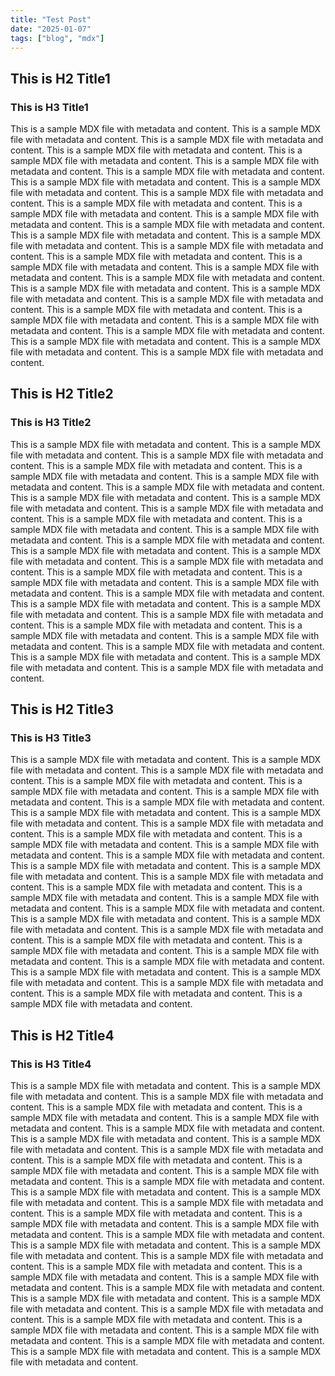 ```yaml
---
title: "Test Post"
date: "2025-01-07"
tags: ["blog", "mdx"]
---
```


## This is H2 Title1

### This is H3 Title1

This is a sample MDX file with metadata and content.
This is a sample MDX file with metadata and content.
This is a sample MDX file with metadata and content.
This is a sample MDX file with metadata and content.
This is a sample MDX file with metadata and content.
This is a sample MDX file with metadata and content.
This is a sample MDX file with metadata and content.
This is a sample MDX file with metadata and content.
This is a sample MDX file with metadata and content.
This is a sample MDX file with metadata and content.
This is a sample MDX file with metadata and content.
This is a sample MDX file with metadata and content.
This is a sample MDX file with metadata and content.
This is a sample MDX file with metadata and content.
This is a sample MDX file with metadata and content.
This is a sample MDX file with metadata and content.
This is a sample MDX file with metadata and content.
This is a sample MDX file with metadata and content.
This is a sample MDX file with metadata and content.
This is a sample MDX file with metadata and content.
This is a sample MDX file with metadata and content.
This is a sample MDX file with metadata and content.
This is a sample MDX file with metadata and content.
This is a sample MDX file with metadata and content.
This is a sample MDX file with metadata and content.
This is a sample MDX file with metadata and content.
This is a sample MDX file with metadata and content.
This is a sample MDX file with metadata and content.
This is a sample MDX file with metadata and content.
This is a sample MDX file with metadata and content.
This is a sample MDX file with metadata and content.

## This is H2 Title2

### This is H3 Title2

This is a sample MDX file with metadata and content.
This is a sample MDX file with metadata and content.
This is a sample MDX file with metadata and content.
This is a sample MDX file with metadata and content.
This is a sample MDX file with metadata and content.
This is a sample MDX file with metadata and content.
This is a sample MDX file with metadata and content.
This is a sample MDX file with metadata and content.
This is a sample MDX file with metadata and content.
This is a sample MDX file with metadata and content.
This is a sample MDX file with metadata and content.
This is a sample MDX file with metadata and content.
This is a sample MDX file with metadata and content.
This is a sample MDX file with metadata and content.
This is a sample MDX file with metadata and content.
This is a sample MDX file with metadata and content.
This is a sample MDX file with metadata and content.
This is a sample MDX file with metadata and content.
This is a sample MDX file with metadata and content.
This is a sample MDX file with metadata and content.
This is a sample MDX file with metadata and content.
This is a sample MDX file with metadata and content.
This is a sample MDX file with metadata and content.
This is a sample MDX file with metadata and content.
This is a sample MDX file with metadata and content.
This is a sample MDX file with metadata and content.
This is a sample MDX file with metadata and content.
This is a sample MDX file with metadata and content.
This is a sample MDX file with metadata and content.
This is a sample MDX file with metadata and content.
This is a sample MDX file with metadata and content.

## This is H2 Title3

### This is H3 Title3

This is a sample MDX file with metadata and content.
This is a sample MDX file with metadata and content.
This is a sample MDX file with metadata and content.
This is a sample MDX file with metadata and content.
This is a sample MDX file with metadata and content.
This is a sample MDX file with metadata and content.
This is a sample MDX file with metadata and content.
This is a sample MDX file with metadata and content.
This is a sample MDX file with metadata and content.
This is a sample MDX file with metadata and content.
This is a sample MDX file with metadata and content.
This is a sample MDX file with metadata and content.
This is a sample MDX file with metadata and content.
This is a sample MDX file with metadata and content.
This is a sample MDX file with metadata and content.
This is a sample MDX file with metadata and content.
This is a sample MDX file with metadata and content.
This is a sample MDX file with metadata and content.
This is a sample MDX file with metadata and content.
This is a sample MDX file with metadata and content.
This is a sample MDX file with metadata and content.
This is a sample MDX file with metadata and content.
This is a sample MDX file with metadata and content.
This is a sample MDX file with metadata and content.
This is a sample MDX file with metadata and content.
This is a sample MDX file with metadata and content.
This is a sample MDX file with metadata and content.
This is a sample MDX file with metadata and content.
This is a sample MDX file with metadata and content.
This is a sample MDX file with metadata and content.
This is a sample MDX file with metadata and content.
This is a sample MDX file with metadata and content.
This is a sample MDX file with metadata and content.

## This is H2 Title4

### This is H3 Title4

This is a sample MDX file with metadata and content.
This is a sample MDX file with metadata and content.
This is a sample MDX file with metadata and content.
This is a sample MDX file with metadata and content.
This is a sample MDX file with metadata and content.
This is a sample MDX file with metadata and content.
This is a sample MDX file with metadata and content.
This is a sample MDX file with metadata and content.
This is a sample MDX file with metadata and content.
This is a sample MDX file with metadata and content.
This is a sample MDX file with metadata and content.
This is a sample MDX file with metadata and content.
This is a sample MDX file with metadata and content.
This is a sample MDX file with metadata and content.
This is a sample MDX file with metadata and content.
This is a sample MDX file with metadata and content.
This is a sample MDX file with metadata and content.
This is a sample MDX file with metadata and content.
This is a sample MDX file with metadata and content.
This is a sample MDX file with metadata and content.
This is a sample MDX file with metadata and content.
This is a sample MDX file with metadata and content.
This is a sample MDX file with metadata and content.
This is a sample MDX file with metadata and content.
This is a sample MDX file with metadata and content.
This is a sample MDX file with metadata and content.
This is a sample MDX file with metadata and content.
This is a sample MDX file with metadata and content.
This is a sample MDX file with metadata and content.
This is a sample MDX file with metadata and content.
This is a sample MDX file with metadata and content.
This is a sample MDX file with metadata and content.
This is a sample MDX file with metadata and content.
This is a sample MDX file with metadata and content.
This is a sample MDX file with metadata and content.
This is a sample MDX file with metadata and content.
This is a sample MDX file with metadata and content.
